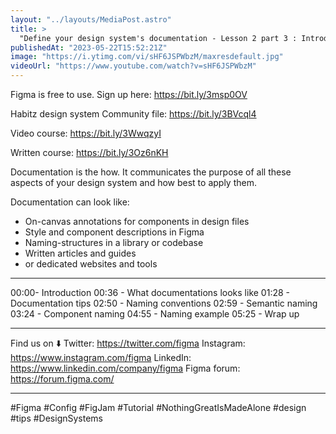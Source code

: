 ```yaml
---
layout: "../layouts/MediaPost.astro"
title: >
  "Define your design system's documentation - Lesson 2 part 3 : Introduction to design systems"
publishedAt: "2023-05-22T15:52:21Z"
image: "https://i.ytimg.com/vi/sHF6JSPWbzM/maxresdefault.jpg"
videoUrl: "https://www.youtube.com/watch?v=sHF6JSPWbzM"
---
```


Figma is free to use. Sign up here: https://bit.ly/3msp0OV

Habitz design system Community file: https://bit.ly/3BVcql4

Video course: https://bit.ly/3WwqzyI

Written course: https://bit.ly/3Oz6nKH

Documentation is the how. It communicates the purpose of all these aspects of your design system and how best to apply them.

Documentation can look like:

- On-canvas annotations for components in design files
- Style and component descriptions in Figma
- Naming-structures in a library or codebase
- Written articles and guides
- or dedicated websites and tools

---

00:00- Introduction
00:36 - What documentations looks like
01:28 - Documentation tips
02:50 - Naming conventions
02:59 - Semantic naming
03:24 - Component naming
04:55 - Naming example
05:25 - Wrap up

---

Find us on ⬇️
Twitter: https://twitter.com/figma
Instagram: https://www.instagram.com/figma
LinkedIn: https://www.linkedin.com/company/figma
Figma forum: https://forum.figma.com/

---

#Figma #Config #FigJam #Tutorial #NothingGreatIsMadeAlone #design #tips #DesignSystems
